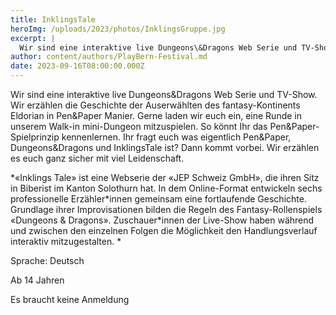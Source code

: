 ```yaml
---
title: InklingsTale
heroImg: /uploads/2023/photos/InklingsGruppe.jpg
excerpt: |
  Wir sind eine interaktive live Dungeons\&Dragons Web Serie und TV-Show
author: content/authors/PlayBern-Festival.md
date: 2023-09-16T08:00:00.000Z
---
```


Wir sind eine interaktive live Dungeons\&Dragons Web Serie und TV-Show. Wir erzählen die Geschichte der Auserwählten des fantasy-Kontinents Eldorian in Pen\&Paper Manier. Gerne laden wir euch ein, eine Runde in unserem Walk-in mini-Dungeon mitzuspielen. So könnt Ihr das Pen\&Paper-Spielprinzip kennenlernen. Ihr fragt euch was eigentlich Pen\&Paper, Dungeons\&Dragons und InklingsTale ist? Dann kommt vorbei. Wir erzählen es euch ganz sicher mit viel Leidenschaft.

\*«Inklings Tale» ist eine Webserie der «JEP Schweiz GmbH», die ihren Sitz in Biberist im Kanton Solothurn hat. In dem Online-Format entwickeln sechs professionelle Erzähler\*innen gemeinsam eine fortlaufende Geschichte. Grundlage ihrer Improvisationen bilden die Regeln des Fantasy-Rollenspiels «Dungeons & Dragons». Zuschauer\*innen der Live-Show haben während und zwischen den einzelnen Folgen die Möglichkeit den Handlungsverlauf interaktiv mitzugestalten. \*

Sprache: Deutsch

Ab 14 Jahren 

Es braucht keine Anmeldung
